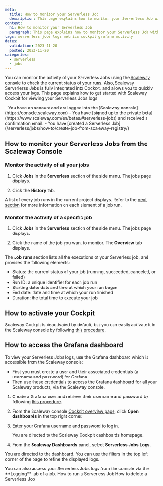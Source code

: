 ```yaml
---
meta:
  title: How to monitor your Serverless Job
  description: This page explains how to monitor your Serverless Job with the console and Cockpit.
content:
  h1: How to monitor your Serverless Job
  paragraph: This page explains how to monitor your Serverless Job with the console and Cockpit.
tags: serverless jobs logs metrics cockpit grafana activity
dates:
  validation: 2023-11-20
  posted: 2023-11-20
categories:
  - serverless
  - jobs
---
```


You can monitor the activity of your Serverless Jobs using the [Scaleway console](https://console.scaleway.com) to check the current status of your runs. Also, Scaleway Serverlerss Jobs is fully integrated into [Cockpit](/observability/cockpit/quickstart/), and allows you to quickly access your logs. This page explains how to get started with Scaleway Cockpit for viewing your Serverless Jobs logs.

<Macro id="iam-requirements" />

<Message type="requirement">
  - You have an account and are logged into the [Scaleway console](https://console.scaleway.com)
  - You have [signed up to the private beta](https://www.scaleway.com/en/betas/#serverless-jobs) and received a confirmation email.
  - You have [created a Serverless Job](/serverless/jobs/how-to/create-job-from-scaleway-registry/)
</Message>

## How to monitor your Serverless Jobs from the Scaleway Console

### Monitor the activity of all your jobs

1. Click **Jobs** in the **Serverless** section of the side menu. The jobs page displays.

2. Click the **History** tab.

A list of every job runs in the current project displays. Refer to the [next section](#monitor-the-activity-of-a-specific-job) for more information on each element of a job run.

### Monitor the activity of a specific job

1. Click **Jobs** in the **Serverless** section of the side menu. The jobs page displays.

2. Click the name of the job you want to monitor. The **Overview** tab displays.

The **Job runs** section lists all the executions of your Serverless job, and provides the following elements:

- Status: the current status of your job (running, succeeded, canceled, or failed)
- Run ID: a unique identifier for each job run
- Starting date: date and time at which your run began
- End date: date and time at which your run finished
- Duration: the total time to execute your job

## How to activate your Cockpit

Scaleway Cockpit is deactivated by default, but you can easily activate it in the Scaleway console by following [this procedure](/observability/cockpit/how-to/activate-cockpit/).

## How to access the Grafana dashboard

To view your Serverless Jobs logs, use the Grafana dashboard which is accessible from the Scaleway console:
  - First you must create a user and their associated credentials (a username and password) for Grafana
  - Then use these credentials to access the Grafana dashboard for all your Scaleway products, via the Scaleway console.

1. Create a Grafana user and retrieve their username and password by following [this procedure](/observability/cockpit/how-to/retrieve-grafana-credentials/).

2. From the Scaleway console [Cockpit overview page](https://console.scaleway.com/cockpit/overview), click **Open dashboards** in the top right corner.

3. Enter your Grafana username and password to log in.

    You are directed to the Scaleway Cockpit dashboards homepage.

4. From the **Scaleway Dashboards** panel, select **Serverless Jobs Logs**.

  You are directed to the dashboard. You can use the filters in the top left corner of the page to refine the displayed logs.

<Message type="note">
  You can also access your Serverless Jobs logs from the console via the **Logging** tab of a job.
</Message>

<Navigation>
  <PreviousButton to="/serverless/jobs/how-to/run-job/">How to run a Serverless Job</PreviousButton>
  <NextButton to="/serverless/jobs/how-to/delete-job/">How to delete a Serverless Job</NextButton>
</Navigation>